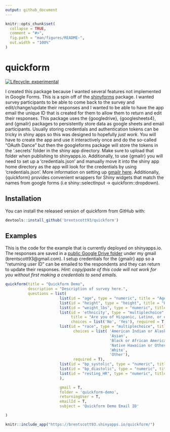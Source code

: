 ```yaml
---
output: github_document
---
```


<!-- README.md is generated from README.Rmd. Please edit that file -->

```r
knitr::opts_chunk$set(
  collapse = TRUE,
  comment = "#>",
  fig.path = "man/figures/README-",
  out.width = "100%"
)
```

# quickform

<!-- badges: start -->
[![Lifecycle: experimental](https://img.shields.io/badge/lifecycle-experimental-orange.svg)](https://www.tidyverse.org/lifecycle/#experimental)
<!-- badges: end -->

I created this package because I wanted several features not implemented in Google Forms. This is a spin off of the [shinyforms](https://github.com/daattali/shinyforms) package. I wanted survey participants to be able to come back to the survey and edit/change/update their responses and I wanted to be able to have the app email the unique ID that is created for them to allow them to return and edit their responses. This package uses the {googledrive}, {googlesheets4}, and {gmailr} packages to persistently store data as google sheets and email participants. Usually storing credentials and authentication tokens can be tricky in shiny apps so this was designed to hopefully _just work_. You will have to create the app and use it interactively once and do the so-called "OAuth Dance" but then the googleforms package will store the tokens in the '.secrets' folder in the shiny app directory. Make sure to upload that folder when publishing to shinyapps.io. Additionally, to use {gmailr} you will need to set up a 'credentials.json' and manually move it into the shiny app home directory as the app will look for the credentials by using 'credentials.json'. More information on setting up [gmailr here](https://github.com/r-lib/gmailr). Additionally, {quickform} provides convenient wrappers for Shiny widgets that match the names from google forms (i.e shiny::selectInput -> quickform::dropdown).

## Installation

You can install the released version of quickform from GitHub with:

``` r
devtools::install_github('brentscott93/quickform')
``` 

## Examples

This is the code for the example that is currently deployed on shinyapps.io. The responses are saved in a [public Google Drive folder](https://drive.google.com/drive/folders/1sgV9XFyYkf8jGp-xGAHcmIJfN83OkHt9?usp=sharing) under my gmail (brentscott93@gmail.com). I setup credentials for the {gmailr} app so a "returning user ID" can be emailed to the respondents and they can return to update their responses. *Hint: copy/paste of this code will not work for you without first making a credentials to send emails.* 
``` r
quickform(title = "Quickform Demo",
          description = "Description of survey here.",
          questions = list(
                        list(id = "age", type = "numeric", title = "Age (yrs)", required = T),
                        list(id = "height", type = "height", title = "Height (ft-in)", required = T),
                        list(id = "weight_lbs", type = "numeric", title = "Weight (lbs)", required = T),
                        list(id = 'ethnicity', type = "multiplechoice", 
                             title = "Are you of Hispanic, Latino, or of Spanish origin?" , 
                             choices = list('No', 'Yes'), required = T),
                        list(id = "race", type = "multiplechoice", title = "Race", 
                              choices = list( 'American Indian or Alaska Native',
                                              'Asian',
                                              'Black or African American',
                                              'Native Hawaiian or Other Pacific Islander',
                                              'White',
                                              'Other'), 
                              required = T),
                        list(id = "bp_systolic", type = "numeric", title = "Blood Pressure (Systolic)"),
                        list(id = "bp_diastolic", type = "numeric", title = "Blood Pressure (Diastolic)"),
                        list(id = "resting_HR", type = "numeric", title = "Resting Heart Rate")
                        ),

                        gmail = T,
                        folder = 'quickform-demo',
                        returningUser = T,
                        emailId = T,
                        subject = 'Quickform Demo Email ID'

)
```

```r
knitr::include_app("https://brentscott93.shinyapps.io/quickform/")
```

